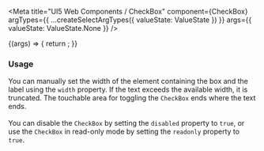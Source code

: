 

<Meta
  title="UI5 Web Components / CheckBox"
  component={CheckBox}
  argTypes={{
    ...createSelectArgTypes({ valueState: ValueState })
  }}
  args={{
    valueState: ValueState.None
  }}
/>

<DocsHeader />

<Canvas>
  <Story name="Default">
    {(args) => {
      return <CheckBox {...args} />;
    }}
  </Story>
</Canvas>

<ArgsTable story="." />
<div style={{fontFamily:'var(--sapFontFamily)', fontSize:'var(--sapFontSize)', color:'var(--sapTextColor)'}}>
<h3>Usage</h3>

You can manually set the width of the element containing the box and the label using the <code>width</code> property. If
the text exceeds the available width, it is truncated. The touchable area for toggling the <code>CheckBox</code> ends
where the text ends. <br /><br />
You can disable the <code>CheckBox</code> by setting the <code>disabled</code> property to <code>true</code>, or use the
<code>CheckBox</code> in read-only mode by setting the <code>readonly</code> property to <code>true</code>.
</div>